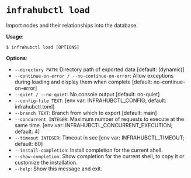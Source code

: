 # `infrahubctl load`

Import nodes and their relationships into the database.

**Usage**:

```shell
$ infrahubctl load [OPTIONS]
```

**Options**:

* `--directory PATH`: Directory path of exported data  [default: (dynamic)]
* `--continue-on-error / --no-continue-on-error`: Allow exceptions during loading and display them when complete  [default: no-continue-on-error]
* `--quiet / --no-quiet`: No console output  [default: no-quiet]
* `--config-file TEXT`: [env var: INFRAHUBCTL_CONFIG; default: infrahubctl.toml]
* `--branch TEXT`: Branch from which to export  [default: main]
* `--concurrent INTEGER`: Maximum number of requests to execute at the same time.  [env var: INFRAHUBCTL_CONCURRENT_EXECUTION; default: 4]
* `--timeout INTEGER`: Timeout in sec  [env var: INFRAHUBCTL_TIMEOUT; default: 60]
* `--install-completion`: Install completion for the current shell.
* `--show-completion`: Show completion for the current shell, to copy it or customize the installation.
* `--help`: Show this message and exit.
